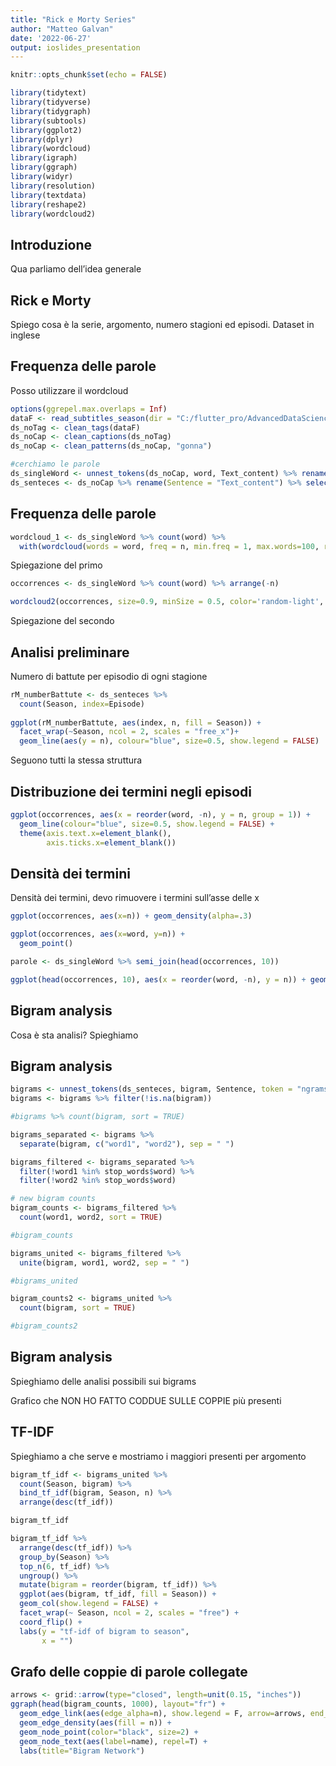 ```yaml
---
title: "Rick e Morty Series"
author: "Matteo Galvan"
date: '2022-06-27'
output: ioslides_presentation
---
```


```r
knitr::opts_chunk$set(echo = FALSE)
```

```r
library(tidytext)
library(tidyverse)
library(tidygraph)
library(subtools)
library(ggplot2)
library(dplyr)
library(wordcloud)
library(igraph)
library(ggraph)
library(widyr)
library(resolution)
library(textdata)
library(reshape2)
library(wordcloud2)
```

## Introduzione

Qua parliamo dell'idea generale

## Rick e Morty

Spiego cosa è la serie, argomento, numero stagioni ed episodi. Dataset in inglese

## Frequenza delle parole

Posso utilizzare il wordcloud

```r
options(ggrepel.max.overlaps = Inf)
dataF <- read_subtitles_season(dir = "C:/flutter_pro/AdvancedDataScience/ddd/")
ds_noTag <- clean_tags(dataF)
ds_noCap <- clean_captions(ds_noTag)
ds_noCap <- clean_patterns(ds_noCap, "gonna")

#cerchiamo le parole
ds_singleWord <- unnest_tokens(ds_noCap, word, Text_content) %>% rename(word = "word") %>% select(Season, Episode, word) %>% anti_join(stop_words)
ds_senteces <- ds_noCap %>% rename(Sentence = "Text_content") %>% select(Season, Episode, Sentence)
```

## Frequenza delle parole
```r

wordcloud_1 <- ds_singleWord %>% count(word) %>%
  with(wordcloud(words = word, freq = n, min.freq = 1, max.words=100, random.order=FALSE, rot.per=0.35, colors=brewer.pal(8, "Dark2")))
```

Spiegazione del primo

```r
occorrences <- ds_singleWord %>% count(word) %>% arrange(-n)

wordcloud2(occorrences, size=0.9, minSize = 0.5, color='random-light', backgroundColor="black", shape="diamond", fontFamily="HersheySymbol")
```
Spiegazione del secondo

## Analisi preliminare 

Numero di battute per episodio di ogni stagione

```r
rM_numberBattute <- ds_senteces %>%
  count(Season, index=Episode)
  
ggplot(rM_numberBattute, aes(index, n, fill = Season)) +
  facet_wrap(~Season, ncol = 2, scales = "free_x")+
  geom_line(aes(y = n), colour="blue", size=0.5, show.legend = FALSE)
```
Seguono tutti la stessa struttura




## Distribuzione dei termini negli episodi

```r
ggplot(occorrences, aes(x = reorder(word, -n), y = n, group = 1)) + 
  geom_line(colour="blue", size=0.5, show.legend = FALSE) +
  theme(axis.text.x=element_blank(),
        axis.ticks.x=element_blank())
```



## Densità dei termini

Densità dei termini, devo rimuovere i termini sull'asse delle x


```r

ggplot(occorrences, aes(x=n)) + geom_density(alpha=.3)

ggplot(occorrences, aes(x=word, y=n)) + 
  geom_point()

parole <- ds_singleWord %>% semi_join(head(occorrences, 10))

ggplot(head(occorrences, 10), aes(x = reorder(word, -n), y = n)) + geom_bar(stat = "identity")

```


## Bigram analysis

Cosa è sta analisi? Spieghiamo


## Bigram analysis

```r
bigrams <- unnest_tokens(ds_senteces, bigram, Sentence, token = "ngrams", n = 2)
bigrams <- bigrams %>% filter(!is.na(bigram))

#bigrams %>% count(bigram, sort = TRUE)

bigrams_separated <- bigrams %>%
  separate(bigram, c("word1", "word2"), sep = " ")

bigrams_filtered <- bigrams_separated %>%
  filter(!word1 %in% stop_words$word) %>%
  filter(!word2 %in% stop_words$word)

# new bigram counts
bigram_counts <- bigrams_filtered %>% 
  count(word1, word2, sort = TRUE)

#bigram_counts

bigrams_united <- bigrams_filtered %>%
  unite(bigram, word1, word2, sep = " ")

#bigrams_united

bigram_counts2 <- bigrams_united %>% 
  count(bigram, sort = TRUE)

#bigram_counts2

```
## Bigram analysis

Spieghiamo delle analisi possibili sui bigrams

Grafico che NON HO FATTO CODDUE SULLE COPPIE più presenti


## TF-IDF 
Spieghiamo a che serve e mostriamo i maggiori presenti per argomento

```r
bigram_tf_idf <- bigrams_united %>%
  count(Season, bigram) %>%
  bind_tf_idf(bigram, Season, n) %>%
  arrange(desc(tf_idf))

bigram_tf_idf

bigram_tf_idf %>%
  arrange(desc(tf_idf)) %>%
  group_by(Season) %>%
  top_n(6, tf_idf) %>%
  ungroup() %>%
  mutate(bigram = reorder(bigram, tf_idf)) %>%
  ggplot(aes(bigram, tf_idf, fill = Season)) +
  geom_col(show.legend = FALSE) +
  facet_wrap(~ Season, ncol = 2, scales = "free") +
  coord_flip() +
  labs(y = "tf-idf of bigram to season",
       x = "")
```

## Grafo delle coppie di parole collegate
```r
arrows <- grid::arrow(type="closed", length=unit(0.15, "inches"))
ggraph(head(bigram_counts, 1000), layout="fr") +
  geom_edge_link(aes(edge_alpha=n), show.legend = F, arrow=arrows, end_cap=circle(0.03,'inches')) +
  geom_edge_density(aes(fill = n)) +
  geom_node_point(color="black", size=2) +
  geom_node_text(aes(label=name), repel=T) +
  labs(title="Bigram Network")
```





